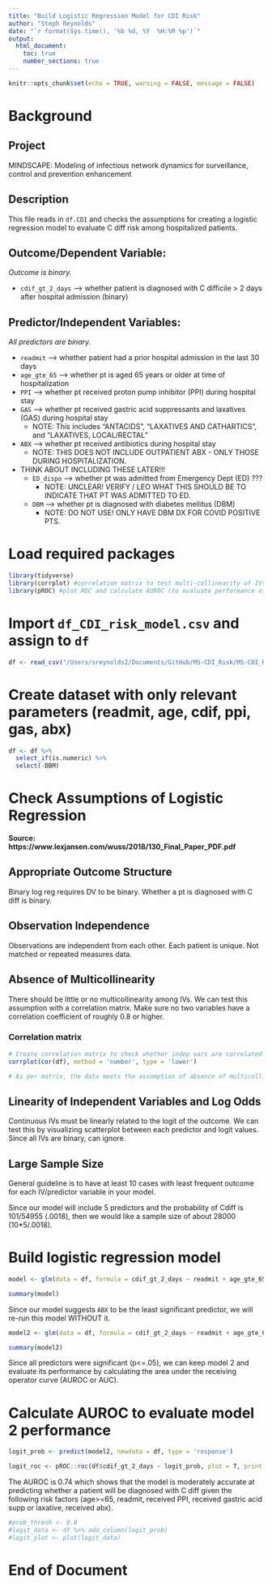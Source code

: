 ```yaml
---
title: "Build Logistic Regression Model for CDI Risk"
author: "Steph Reynolds"
date: "`r format(Sys.time(), '%b %d, %Y  %H:%M %p')`"
output:
  html_document:
    toc: true
    number_sections: true
---
```


```r
knitr::opts_chunk$set(echo = TRUE, warning = FALSE, message = FALSE)
```

# Background

## Project 
MINDSCAPE: Modeling of infectious network dynamics for surveillance, control and prevention enhancement

## Description 
This file reads in `df.CDI` and checks the assumptions for creating a logistic regression model to evaluate C diff risk among hospitalized patients.

## Outcome/Dependent Variable:
*Outcome is binary.*

  * `cdif_gt_2_days` --> whether patient is diagnosed with C difficile > 2 days after hospital admission (binary)

## Predictor/Independent Variables:
*All predictors are binary.*

  * `readmit` --> whether patient had a prior hospital admission in the last 30 days
  * `age_gte_65` --> whether pt is aged 65 years or older at time of hospitalization
  * `PPI` --> whether pt received proton pump inhibitor (PPI) during hospital stay
  * `GAS` --> whether pt received gastric acid suppressants and laxatives (GAS) during hospital stay
    - NOTE: This includes "ANTACIDS", "LAXATIVES AND CATHARTICS", and "LAXATIVES, LOCAL/RECTAL"
  * `ABX` --> whether pt received antibiotics during hospital stay 
    - NOTE: THIS DOES NOT INCLUDE OUTPATIENT ABX - ONLY THOSE DURING HOSPITALIZATION.
  * THINK ABOUT INCLUDING THESE LATER!!!
    - `ED_dispo` --> whether pt was admitted from Emergency Dept (ED) ???
      + NOTE: UNCLEAR! VERIFY / LEO WHAT THIS SHOULD BE TO INDICATE THAT PT WAS ADMITTED TO ED.
    - `DBM` --> whether pt is diagnosed with diabetes mellitus (DBM) 
      + NOTE: DO NOT USE! ONLY HAVE DBM DX FOR COVID POSITIVE PTS.

# Load required packages 
```r
library(tidyverse)
library(corrplot) #correlation matrix to test multi-collinearity of IVs 
library(pROC) #plot ROC and calculate AUROC (to evaluate performance of model)
```

# Import `df_CDI_risk_model.csv` and assign to `df`
```r
df <- read_csv("/Users/sreynolds2/Documents/GitHub/MS-CDI_Risk/MS-CDI_Risk/data/clean/df_CDI_risk_model.csv")
```

# Create dataset with only relevant parameters (readmit, age, cdif, ppi, gas, abx)
```r
df <- df %>% 
  select_if(is.numeric) %>% 
  select(-DBM)
```

# Check Assumptions of Logistic Regression
**Source: https://www.lexjansen.com/wuss/2018/130_Final_Paper_PDF.pdf**

## Appropriate Outcome Structure 
Binary log reg requires DV to be binary. Whether a pt is diagnosed with C diff is binary.

## Observation Independence
Observations are independent from each other. Each patient is unique. Not matched or repeated measures data. 

## Absence of Multicollinearity
There should be little or no multicollinearity among IVs. We can test this assumption with a correlation matrix. Make sure no two variables have a correlation coefficient of roughly 0.8 or higher.

### Correlation matrix 
```r
# Create correlation matrix to check whether indep vars are correlated with each other
corrplot(cor(df), method = 'number', type = 'lower') 

# As per matrix, the data meets the assumption of absence of multicollinearity. The IVs are not highly correlated with each other. 
```

## Linearity of Independent Variables and Log Odds
Continuous IVs must be linearly related to the logit of the outcome. We can test this by visualizing scatterplot between each predictor and logit values. Since all IVs are binary, can ignore.

## Large Sample Size
General guideline is to have at least 10 cases with least frequent outcome for each IV/predictor variable in your model.

Since our model will include 5 predictors and the probability of Cdiff is 101/54955 (.0018), then we would like a sample size of about 28000 (10*5/.0018).

# Build logistic regression model 
```r
model <- glm(data = df, formula = cdif_gt_2_days ~ readmit + age_gte_65 + PPI + GAS + ABX, family = binomial)

summary(model)
```

Since our model suggests `ABX` to be the least significant predictor, we will re-run this model WITHOUT it.

```r
model2 <- glm(data = df, formula = cdif_gt_2_days ~ readmit + age_gte_65 + PPI + GAS, family = binomial)

summary(model2)
```

Since all predictors were significant (p<=.05), we can keep model 2 and evaluate its performance by calculating the area under the receiving operator curve (AUROC or AUC).

# Calculate AUROC to evaluate model 2 performance 
```r
logit_prob <- predict(model2, newdata = df, type = 'response')

logit_roc <- pROC::roc(df$cdif_gt_2_days ~ logit_prob, plot = T, print.auc = T)
```

The AUROC is 0.74 which shows that the model is moderately accurate at predicting whether a patient will be diagnosed with C diff given the following risk factors (age>=65, readmit, received PPI, received gastric acid supp or laxative, received abx). 

```r
#prob_thresh <- 0.8
#logit_data <- df %>% add_column(logit_prob)
#logit_plot <- plot(logit_data)
```

# End of Document 

